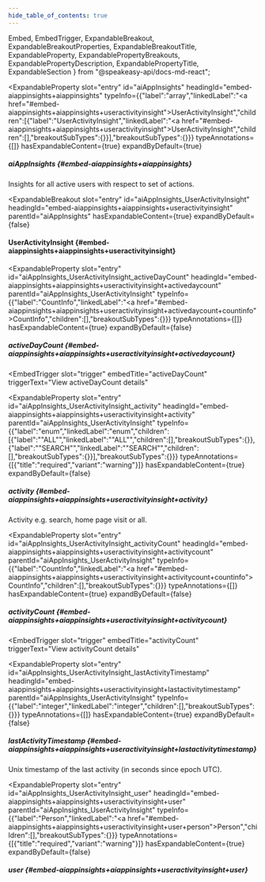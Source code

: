```yaml
---
hide_table_of_contents: true
---
```

  Embed,
  EmbedTrigger,
  ExpandableBreakout,
  ExpandableBreakoutProperties,
  ExpandableBreakoutTitle,
  ExpandableProperty,
  ExpandablePropertyBreakouts,
  ExpandablePropertyDescription,
  ExpandablePropertyTitle,
  ExpandableSection
} from "@speakeasy-api/docs-md-react";

<ExpandableSection>

<ExpandableProperty
  slot="entry"
  id="aiAppInsights"
  headingId="embed-aiappinsights+aiappinsights"
  typeInfo={{"label":"array","linkedLabel":"<a href=\"#embed-aiappinsights+aiappinsights+useractivityinsight\">UserActivityInsight</a>","children":[{"label":"UserActivityInsight","linkedLabel":"<a href=\"#embed-aiappinsights+aiappinsights+useractivityinsight\">UserActivityInsight</a>","children":[],"breakoutSubTypes":{}}],"breakoutSubTypes":{}}}
  typeAnnotations={[]}
  hasExpandableContent={true}
  expandByDefault={true}
>

<ExpandablePropertyTitle slot="title">

##### aiAppInsights \{#embed-aiappinsights+aiappinsights\}

</ExpandablePropertyTitle>

<ExpandablePropertyDescription slot="description">

Insights for all active users with respect to set of actions.

</ExpandablePropertyDescription>

<ExpandablePropertyBreakouts slot="breakouts">

<ExpandableBreakout
  slot="entry"
  id="aiAppInsights_UserActivityInsight"
  headingId="embed-aiappinsights+aiappinsights+useractivityinsight"
  parentId="aiAppInsights"
  hasExpandableContent={true}
  expandByDefault={false}
>

<ExpandableBreakoutTitle slot="title">

#### UserActivityInsight \{#embed-aiappinsights+aiappinsights+useractivityinsight\}

</ExpandableBreakoutTitle>

<ExpandableBreakoutProperties slot="properties">

<ExpandableProperty
  slot="entry"
  id="aiAppInsights_UserActivityInsight_activeDayCount"
  headingId="embed-aiappinsights+aiappinsights+useractivityinsight+activedaycount"
  parentId="aiAppInsights_UserActivityInsight"
  typeInfo={{"label":"CountInfo","linkedLabel":"<a href=\"#embed-aiappinsights+aiappinsights+useractivityinsight+activedaycount+countinfo\">CountInfo</a>","children":[],"breakoutSubTypes":{}}}
  typeAnnotations={[]}
  hasExpandableContent={true}
  expandByDefault={false}
>

<ExpandablePropertyTitle slot="title">

##### activeDayCount \{#embed-aiappinsights+aiappinsights+useractivityinsight+activedaycount\}

</ExpandablePropertyTitle>

<Embed slot="embed">

<EmbedTrigger
  slot="trigger"
  embedTitle="activeDayCount"
  triggerText="View activeDayCount details"
>

<Embedactivedaycount />

</EmbedTrigger>

</Embed>

</ExpandableProperty>

<ExpandableProperty
  slot="entry"
  id="aiAppInsights_UserActivityInsight_activity"
  headingId="embed-aiappinsights+aiappinsights+useractivityinsight+activity"
  parentId="aiAppInsights_UserActivityInsight"
  typeInfo={{"label":"enum","linkedLabel":"enum","children":[{"label":"\"ALL\"","linkedLabel":"\"ALL\"","children":[],"breakoutSubTypes":{}},{"label":"\"SEARCH\"","linkedLabel":"\"SEARCH\"","children":[],"breakoutSubTypes":{}}],"breakoutSubTypes":{}}}
  typeAnnotations={[{"title":"required","variant":"warning"}]}
  hasExpandableContent={true}
  expandByDefault={false}
>

<ExpandablePropertyTitle slot="title">

##### activity \{#embed-aiappinsights+aiappinsights+useractivityinsight+activity\}

</ExpandablePropertyTitle>

<ExpandablePropertyDescription slot="description">

Activity e.g. search, home page visit or all.

</ExpandablePropertyDescription>

</ExpandableProperty>

<ExpandableProperty
  slot="entry"
  id="aiAppInsights_UserActivityInsight_activityCount"
  headingId="embed-aiappinsights+aiappinsights+useractivityinsight+activitycount"
  parentId="aiAppInsights_UserActivityInsight"
  typeInfo={{"label":"CountInfo","linkedLabel":"<a href=\"#embed-aiappinsights+aiappinsights+useractivityinsight+activitycount+countinfo\">CountInfo</a>","children":[],"breakoutSubTypes":{}}}
  typeAnnotations={[]}
  hasExpandableContent={true}
  expandByDefault={false}
>

<ExpandablePropertyTitle slot="title">

##### activityCount \{#embed-aiappinsights+aiappinsights+useractivityinsight+activitycount\}

</ExpandablePropertyTitle>

<Embed slot="embed">

<EmbedTrigger
  slot="trigger"
  embedTitle="activityCount"
  triggerText="View activityCount details"
>

<Embedactivitycount />

</EmbedTrigger>

</Embed>

</ExpandableProperty>

<ExpandableProperty
  slot="entry"
  id="aiAppInsights_UserActivityInsight_lastActivityTimestamp"
  headingId="embed-aiappinsights+aiappinsights+useractivityinsight+lastactivitytimestamp"
  parentId="aiAppInsights_UserActivityInsight"
  typeInfo={{"label":"integer","linkedLabel":"integer","children":[],"breakoutSubTypes":{}}}
  typeAnnotations={[]}
  hasExpandableContent={true}
  expandByDefault={false}
>

<ExpandablePropertyTitle slot="title">

##### lastActivityTimestamp \{#embed-aiappinsights+aiappinsights+useractivityinsight+lastactivitytimestamp\}

</ExpandablePropertyTitle>

<ExpandablePropertyDescription slot="description">

Unix timestamp of the last activity (in seconds since epoch UTC).

</ExpandablePropertyDescription>

</ExpandableProperty>

<ExpandableProperty
  slot="entry"
  id="aiAppInsights_UserActivityInsight_user"
  headingId="embed-aiappinsights+aiappinsights+useractivityinsight+user"
  parentId="aiAppInsights_UserActivityInsight"
  typeInfo={{"label":"Person","linkedLabel":"<a href=\"#embed-aiappinsights+aiappinsights+useractivityinsight+user+person\">Person</a>","children":[],"breakoutSubTypes":{}}}
  typeAnnotations={[{"title":"required","variant":"warning"}]}
  hasExpandableContent={true}
  expandByDefault={false}
>

<ExpandablePropertyTitle slot="title">

##### user \{#embed-aiappinsights+aiappinsights+useractivityinsight+user\}

</ExpandablePropertyTitle>

<Embed slot="embed">

<EmbedTrigger slot="trigger" embedTitle="user" triggerText="View user details">

<Embeduser />

</EmbedTrigger>

</Embed>

</ExpandableProperty>

</ExpandableBreakoutProperties>

</ExpandableBreakout>

</ExpandablePropertyBreakouts>

</ExpandableProperty>

</ExpandableSection>